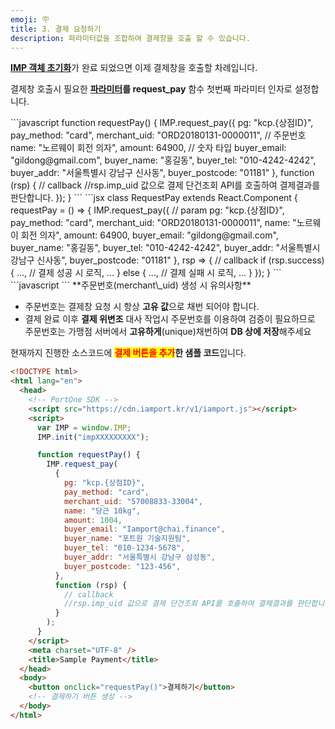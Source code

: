 ```yaml
---
emoji: 🪧
title: 3. 결제 요청하기
description: 파라미터값을 조합하여 결제창을 호출 할 수 있습니다.
---
```




[**IMP 객체 초기화**](2.)가 완료 되었으면 이제 결제창을 호출할 차례입니다.

결제창 호출시 필요한 [**파라미터**](../../sdk/javascript-sdk/payrq)**를 request_pay** 함수 첫번째 파라미터 인자로 설정합니다.

<Tabs>
<Tab title="JavaScript">
```javascript
  function requestPay() {
    IMP.request_pay({
      pg: "kcp.{상점ID}",
      pay_method: "card",
      merchant_uid: "ORD20180131-0000011",   // 주문번호
      name: "노르웨이 회전 의자",
      amount: 64900,                         // 숫자 타입
      buyer_email: "gildong@gmail.com",
      buyer_name: "홍길동",
      buyer_tel: "010-4242-4242",
      buyer_addr: "서울특별시 강남구 신사동",
      buyer_postcode: "01181"
    }, function (rsp) { // callback
      //rsp.imp_uid 값으로 결제 단건조회 API를 호출하여 결제결과를 판단합니다.
    });
  }
```

</Tab>

<Tab title="React.js">
```jsx
class RequestPay extends React.Component {
  requestPay = () => {
    IMP.request_pay({ // param
      pg: "kcp.{상점ID}",
      pay_method: "card",
      merchant_uid: "ORD20180131-0000011",
      name: "노르웨이 회전 의자",
      amount: 64900,
      buyer_email: "gildong@gmail.com",
      buyer_name: "홍길동",
      buyer_tel: "010-4242-4242",
      buyer_addr: "서울특별시 강남구 신사동",
      buyer_postcode: "01181"
    }, rsp => { // callback
      if (rsp.success) {
        ...,
        // 결제 성공 시 로직,
        ...
      } else {
        ...,
        // 결제 실패 시 로직,
        ...
      }
    });
  }
```

</Tab>

<Tab title="Vue.js">
```javascript
<script>
  export default {
    methods: {
      requestPay: function () {
        IMP.request_pay({ // param
          pg: "kcp.{상점ID}",
          pay_method: "card",
          merchant_uid: "ORD20180131-0000011",
          name: "노르웨이 회전 의자",
          amount: 64900,
          buyer_email: "gildong@gmail.com",
          buyer_name: "홍길동",
          buyer_tel: "010-4242-4242",
          buyer_addr: "서울특별시 강남구 신사동",
          buyer_postcode: "01181"
        }, rsp => { // callback
          if (rsp.success) {
            ...,
            // 결제 성공 시 로직,
            ...
          } else {
            ...,
            // 결제 실패 시 로직,
            ...
          }
        });
      }
    }
  }
</script>
```

</Tab>
</Tabs>

<Hint style="info">
**주문번호(merchant\_uid) 생성 시 유의사항**

- 주문번호는 결제창 요청 시 항상 **고유 값**으로 채번 되어야 합니다.
- 결제 완료 이후 **결제 위변조** 대사 작업시 주문번호를 이용하여 검증이 필요하므로 주문번호는 가맹점 서버에서 **고유하게**(unique)채번하여 **DB 상에 저장**해주세요

</Hint>

현재까지 진행한 소스코드에 <mark style="color:red;">**결제 버튼을 추가**</mark>**한 샘플 코드**입니다.

```html title="sample.html"
<!DOCTYPE html>
<html lang="en">
  <head>
    <!-- PortOne SDK -->
    <script src="https://cdn.iamport.kr/v1/iamport.js"></script>
    <script>
      var IMP = window.IMP;
      IMP.init("impXXXXXXXXX");

      function requestPay() {
        IMP.request_pay(
          {
            pg: "kcp.{상점ID}",
            pay_method: "card",
            merchant_uid: "57008833-33004",
            name: "당근 10kg",
            amount: 1004,
            buyer_email: "Iamport@chai.finance",
            buyer_name: "포트원 기술지원팀",
            buyer_tel: "010-1234-5678",
            buyer_addr: "서울특별시 강남구 삼성동",
            buyer_postcode: "123-456",
          },
          function (rsp) {
            // callback
            //rsp.imp_uid 값으로 결제 단건조회 API를 호출하여 결제결과를 판단합니다.
          }
        );
      }
    </script>
    <meta charset="UTF-8" />
    <title>Sample Payment</title>
  </head>
  <body>
    <button onclick="requestPay()">결제하기</button>
    <!-- 결제하기 버튼 생성 -->
  </body>
</html>
```

<Youtube videoId="Gq7r5AUoMKs" caption="결제하기 버튼 생성 및 결제창 호출" />

<Codepen user="chaiport" slug="NWXrGvQ" caption="결제창 예제" />
